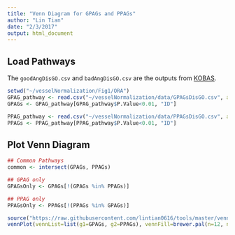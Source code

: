 ```yaml
---
title: "Venn Diagram for GPAGs and PPAGs"
author: "Lin Tian"
date: "2/3/2017"
output: html_document
---
```


## Load Pathways

The `goodAngDisGO.csv` and `badAngDisGO.csv` are the outputs from [KOBAS](http://kobas.cbi.pku.edu.cn/index.php).

```r
setwd("~/vesselNormalization/Fig1/ORA")
GPAG_pathway <- read.csv("~/vesselNormalization/data/GPAGsDisGO.csv", as.is=TRUE)
GPAGs <- GPAG_pathway[GPAG_pathway$P.Value<0.01, "ID"]

PPAG_pathway <- read.csv("~/vesselNormalization/data/PPAGsDisGO.csv", as.is=TRUE)
PPAGs <- PPAG_pathway[PPAG_pathway$P.Value<0.01, "ID"]
```

## Plot Venn Diagram

```r
## Common Pathways
common <- intersect(GPAGs, PPAGs)

## GPAG only
GPAGsOnly <- GPAGs[!(GPAGs %in% PPAGs)]

## PPAG only
PPAGsOnly <- PPAGs[!(PPAGs %in% GPAGs)]

source("https://raw.githubusercontent.com/lintian0616/tools/master/vennPlot.R")
vennPlot(vennList=list(g1=GPAGs, g2=PPAGs), vennFill=brewer.pal(n=12, name="Set3"))
```


